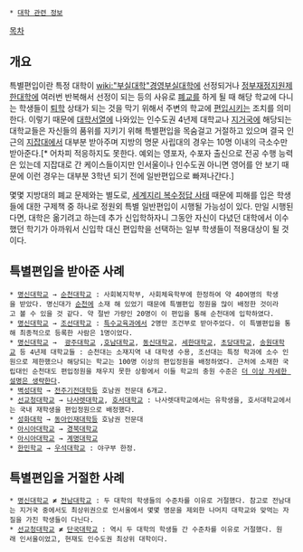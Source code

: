  * [[대학 관련 정보]]

[[목차]]
== 개요 ==
특별편입이란 특정 대학이 [[wiki:"부실대학"경영부실대학]]에 선정되거나 [[정부재정지원제한대학]]에 여러번 반복해서 선정이 되는 등의 사유로 [[폐교]]를 하게 될 때 해당 학교에 다니는 학생들이 [[퇴학]] 상태가 되는 것을 막기 위해서 주변의 학교에 [[편입]]시키는 조치를 의미한다. 이렇기 때문에 [[대학서열]]에 나와있는 인수도권 4년제 대학교나 [[지거국]]에 해당되는 대학교들은 자신들의 품위를 지키기 위해 특별편입을 목숨걸고 거절하고 있으며 결국 인근의 [[지잡대]]에서 대부분 받아주며 지방의 명문 사립대의 경우는 10명 이내의 극소수만 받아준다.[* 어차피 적응하지도 못한다. 예외는 영포자, 수포자 출신으로 전공 수행 능력은 있는데 지잡대로 간 케이스들이지만 인서울이나 인수도권 아니면 영어를 안 보기 때문에 이런 경우는 대부분 3학년 되기 전에 일반편입으로 빠져나간다.]

몇몇 지방대의 폐교 문제와는 별도로, [[세계지리 복수정답 사태]] 때문에 피해를 입은 학생들에 대한 구제책 중 하나로 정원외 특별 일반편입이 시행될 가능성이 있다. 만일 시행된다면, 대학은 옮기려고 하는데 추가 신입학하자니 그동안 자신이 다녔던 대학에서 이수했던 학기가 아까워서 신입학 대신 편입학을 선택하는 일부 학생들이 적용대상이 될 것이다.

== 특별편입을 받아준 사례 ==
 * [[명신대학교]] → [[순천대학교]] : 사회복지학부, 사회체육학부에 한정하여 약 40여명의 학생을 받았다. 명신대가 [[순천]]에 소재 해 있었기 때문에 특별편입 정원을 많이 배정한 것이라고 볼 수 있을 것 같다. 약 절반 가량인 20명이 이 편입을 통해 순천대에 입학하였다.
 * [[명신대학교]] → [[조선대학교]] : [[특수교육과]]에서 2명만 조건부로 받아주었다. 이 특별편입을 통해 최종적으로 등록한 사람은 1명이었다.
 * [[명신대학교]] →  [[광주대학교]] ,[[호남대학교]], [[동신대학교]], [[세한대학교]], [[초당대학교]], [[송원대학교]] 등 4년제 대학교들 : 순천대는 소재지역 내 대학생 수용, 조선대는 특정 학과에 소수 인원으로 제한했으나 해당되는 학교는 100명 이상의 편입정원을 배정하였다. 근처에 소재한 국립대인 순천대도 편입정원을 채우지 못한 상황에서 이들 학교의 충원 수준은 [[더 이상 자세한 설명은 생략한다]].
 * [[벽성대학]] → [[전주기전대학]]등 호남권 전문대 6개교.
 * [[선교청대학교]] → [[나사렛대학교]], [[호서대학교]] : 나사렛대학교에서는 유학생을, 호서대학교에서는 국내 재학생을 편입정원으로 배정했다. 
 * [[성화대학]] → [[동아인재대학]]등 호남권 전문대
 * [[아시아대학교]] → [[경북대학교]] 
 * [[아시아대학교]] → [[계명대학교]] 
 * [[한민학교]] → [[우석대학교]] : 야구부 한정.
== 특별편입을 거절한 사례 ==
 * [[명신대학교]] '''≠''' [[전남대학교]] : 두 대학의 학생들의 수준차를 이유로 거절했다. 참고로 전남대는 지거국 중에서도 최상위권으로 인서울에서 몇몇 명문을 제외한 나머지 대학교와 맞먹는 자질을 가진 학생들이 다닌다. 
 * [[선교청대학교]] '''≠''' [[단국대학교]] : 역시 두 대학의 학생들 간 수준차를 이유로 거절했다. 원래 인서울이었고, 현재도 인수도권 최상위 대학이다. 
